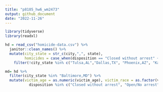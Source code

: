 ```yaml
---
title: "p8105_hw6_wm2473"
output: github_document
date: "2022-11-26"
---
```


```r
library(tidyverse)
library(readxl)
```

```r
hd = read_csv("homicide-data.csv") %>% 
  janitor::clean_names() %>% 
  mutate(city_state = str_c(city,",", state), 
         homicides = case_when(disposition == "Closed without arrest" ~ "unsolved homicides", disposition == "Open/No arrest" ~ "unsolved homicides", disposition == "Closed by arrest" ~ "solved homicides")) %>% 
    filter(!city_state %in% c("Tulsa,AL","Dallas,TX", "Phoenix,AZ", "Kansas City,MO"),victim_race %in% c("Black","White"), victim_age == as.numeric(victim_age))
```


```r
md= hd %>% 
  filter(city_state %in% "Baltimore,MD") %>% 
  mutate(victim_age = as.numeric(victim_age), victim_race = as.factor(victim_race), victim_sex = as.factor(victim_sex), homicides = ifelse(
           disposition %in% c("Closed without arrest", "Open/No arrest"), 0, 1))
```

